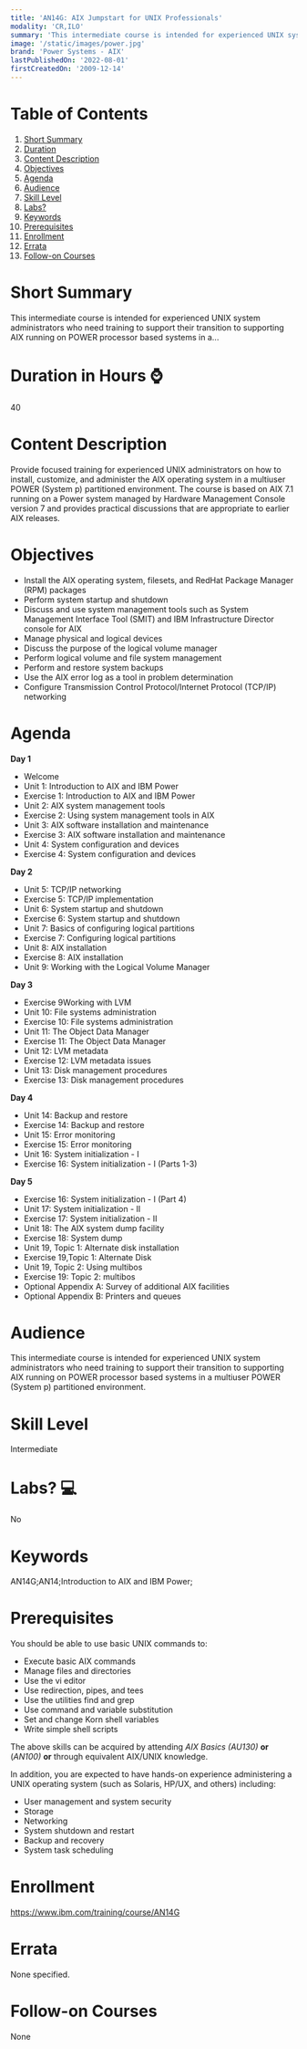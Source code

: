 ```yaml
---
title: 'AN14G: AIX Jumpstart for UNIX Professionals'
modality: 'CR,ILO'
summary: 'This intermediate course is intended for experienced UNIX system administrators who need training to support their transition to supporting AIX running on POWER processor based systems in a...'
image: '/static/images/power.jpg'
brand: 'Power Systems - AIX'
lastPublishedOn: '2022-08-01'
firstCreatedOn: '2009-12-14'
---
```

# Table of Contents
1.  [Short Summary](#short-summary)
2.  [Duration](#duration-in-hours-)
3.  [Content Description](#content-description)
4.  [Objectives](#objectives)
5.  [Agenda](#agenda)
6.  [Audience](#audience)
7.  [Skill Level](#skill-level)
8.  [Labs?](#labs-)
9.  [Keywords](#keywords)
10. [Prerequisites](#prerequisites)
11. [Enrollment](#enrollment)
12. [Errata](#errata)
13. [Follow-on Courses](#follow-on-courses)

# Short Summary
This intermediate course is intended for experienced UNIX system administrators who need training to support their transition to supporting AIX running on POWER processor based systems in a...

# Duration in Hours ⌚
40

# Content Description
Provide focused training for experienced UNIX administrators on how to install, customize, and administer the AIX operating system in a multiuser POWER (System p) partitioned environment. The course is based on AIX 7.1 running on a Power system managed by Hardware Management Console version 7 and provides practical discussions that are appropriate to earlier AIX releases.



# Objectives
* Install the AIX operating system, filesets, and RedHat Package Manager (RPM) packages
* Perform system startup and shutdown
* Discuss and use system management tools such as System Management Interface Tool (SMIT) and IBM Infrastructure Director console for AIX
* Manage physical and logical devices
* Discuss the purpose of the logical volume manager
* Perform logical volume and file system management
* Perform and restore system backups
* Use the AIX error log as a tool in problem determination
* Configure Transmission Control Protocol/Internet Protocol (TCP/IP) networking


# Agenda
**Day 1**

* Welcome
* Unit 1: Introduction to AIX and IBM Power
* Exercise 1: Introduction to AIX and IBM Power
* Unit 2: AIX system management tools
* Exercise 2: Using system management tools in AIX
* Unit 3: AIX software installation and maintenance
* Exercise 3: AIX software installation and maintenance
* Unit 4: System configuration and devices
* Exercise 4: System configuration and devices

**Day 2**

* Unit 5: TCP/IP networking
* Exercise 5: TCP/IP implementation
* Unit 6: System startup and shutdown
* Exercise 6: System startup and shutdown
* Unit 7: Basics of configuring logical partitions
* Exercise 7: Configuring logical partitions
* Unit 8: AIX installation
* Exercise 8: AIX installation
* Unit 9: Working with the Logical Volume Manager

**Day 3**

* Exercise 9Working with LVM
* Unit 10: File systems administration
* Exercise 10: File systems administration
* Unit 11: The Object Data Manager
* Exercise 11: The Object Data Manager
* Unit 12: LVM metadata
* Exercise 12: LVM metadata issues
* Unit 13: Disk management procedures
* Exercise 13: Disk management procedures

**Day 4**

* Unit 14: Backup and restore
* Exercise 14: Backup and restore
* Unit 15: Error monitoring
* Exercise 15: Error monitoring
* Unit 16: System initialization - I
* Exercise 16: System initialization - I (Parts 1-3)

**Day 5**

* Exercise 16: System initialization - I (Part 4)
* Unit 17: System initialization - II
* Exercise 17: System initialization - II
* Unit 18: The AIX system dump facility
* Exercise 18: System dump
* Unit 19, Topic 1: Alternate disk installation
* Exercise 19,Topic 1: Alternate Disk
* Unit 19, Topic 2: Using multibos
* Exercise 19: Topic 2: multibos
* Optional Appendix A: Survey of additional AIX facilities
* Optional Appendix B: Printers and queues


# Audience
This intermediate course is intended for experienced UNIX system administrators who need training to support their transition to supporting AIX running on POWER processor based systems in a multiuser POWER (System p) partitioned environment.



# Skill Level
Intermediate        

# Labs? 💻
No

# Keywords
AN14G;AN14;Introduction to AIX and IBM Power;

# Prerequisites
You should be able to use basic UNIX commands to:


* Execute basic AIX commands
* Manage files and directories
* Use the vi editor
* Use redirection, pipes, and tees
* Use the utilities find and grep
* Use command and variable substitution
* Set and change Korn shell variables
* Write simple shell scripts


The above skills can be acquired by attending *AIX Basics (AU130)* **or** (*AN100)* **or** through equivalent AIX/UNIX knowledge.


In addition, you are expected to have hands-on experience administering a UNIX operating system (such as Solaris, HP/UX, and others) including:


* User management and system security
* Storage
* Networking
* System shutdown and restart
* Backup and recovery
* System task scheduling


# Enrollment
https://www.ibm.com/training/course/AN14G

# Errata
None specified.

# Follow-on Courses
None

